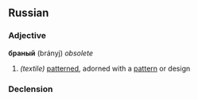 ==Russian==

===Adjective===
'''браный''' (brányj) {{m}} ''obsolete''

#''(textile)'' [[pattern]]ed, adorned with a [[pattern]] or design

===Declension===
{{ru-adj1|бра́н|–|–|–|–|о}}
